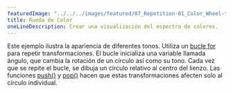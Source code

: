 ---
featuredImage: "../../../images/featured/07_Repetition-01_Color_Wheel-thumbnail.png"
title: Rueda de Color
oneLineDescription: Crear una visualización del espectro de colores.
---

Este ejemplo ilustra la apariencia de diferentes tonos. Utiliza un <a href="/reference/#/p5/for/" target="_blank">bucle for </a> para repetir transformaciones. 
El bucle inicializa una variable llamada ángulo, que cambia la rotación de un círculo así como su tono. 
Cada vez que se repite el bucle, se dibuja un círculo relativo al centro del lienzo. 
Las funciones <a href="/reference/#/p5/push/" target="_blank">push()</a> y <a href="/reference/#/p5/pop/" target="_blank">pop()</a> hacen que estas 
transformaciones afecten solo al círculo individual.